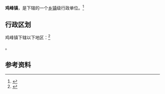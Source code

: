 {{中国乡级行政区|62/12/21/112/000}}

'''鸡峰镇'''，是{{PRC admin/fullname|62/12/21/112/000|3}}下辖的一个[[乡镇|乡镇]]级行政单位。<ref>{{PRC admin/ref sgc|{{PRC admin/parent|62/12/21/112/000}}}}</ref>

== 行政区划 ==

鸡峰镇下辖以下地区：<ref>{{PRC admin/ref sgc|62/12/21/112/000}}</ref>

{{PRC admin/children|62/12/21/112/000}}。

== 参考资料 ==

{{reflist}}

{{行政区划小作品}}
{{PRC admin/navcat|62/12/21/112/000}}
